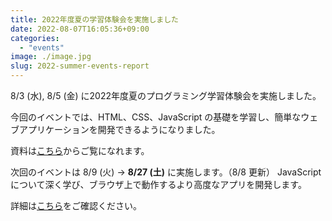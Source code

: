 ```yaml
---
title: 2022年度夏の学習体験会を実施しました
date: 2022-08-07T16:05:36+09:00
categories:
  - "events"
image: ./image.jpg
slug: 2022-summer-events-report
---
```


8/3 (水), 8/5 (金) に2022年度夏のプログラミング学習体験会を実施しました。

今回のイベントでは、HTML、CSS、JavaScript の基礎を学習し、簡単なウェブアプリケーションを開発できるようになりました。

資料は[こちら](https://learn.utcode.net/docs/trial-session)からご覧になれます。

次回のイベントは 8/9 (火) → **8/27 (土)** に実施します。（8/8 更新）
JavaScript について深く学び、ブラウザ上で動作するより高度なアプリを開発します。

詳細は[こちら](https://utcode.net/2022/info/2022-summer-events/)をご確認ください。